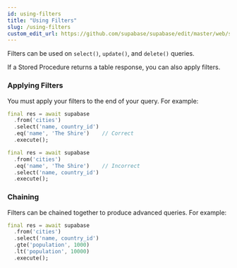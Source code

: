 ```yaml
---
id: using-filters
title: "Using Filters"
slug: /using-filters
custom_edit_url: https://github.com/supabase/supabase/edit/master/web/spec/supabase_dart_v1_ref.yml
---
```



Filters can be used on `select()`, `update()`, and `delete()` queries. 

If a Stored Procedure returns a table response, you can also apply filters.

### Applying Filters

You must apply your filters to the end of your query. For example:

```dart
final res = await supabase
  .from('cities')
  .select('name, country_id')
  .eq('name', 'The Shire')    // Correct
  .execute();

final res = await supabase
  .from('cities')
  .eq('name', 'The Shire')    // Incorrect
  .select('name, country_id')
  .execute();
```

### Chaining

Filters can be chained together to produce advanced queries. For example:

```dart
final res = await supabase
  .from('cities')
  .select('name, country_id')
  .gte('population', 1000)
  .lt('population', 10000)
  .execute();
```